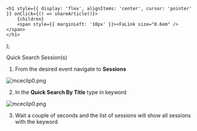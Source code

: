 

    <h1 style={{ display: 'flex', alignItems: 'center', cursor: 'pointer' }} onClick={() => shareArticle()}>
        {children} 
        <span style={{ marginLeft: '10px' }}><FaLink size="0.6em" /></span>
    </h1>
);

<ToastContainer />

<ClickableTitle>Quick Search Session(s)</ClickableTitle>




1. From the desired event navigate to **Sessions**


![mceclip0.png](../../../resources/article-images/4494315015955-Quick-Search-Session-s_1.png)


2. In the **Quick Search By Title** type in keyword


![mceclip0.png](../../../resources/article-images/4494315015955-Quick-Search-Session-s_2.png)


3. Wait a couple of seconds and the list of sessions will show all sessions with the keyword



